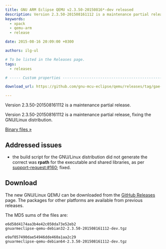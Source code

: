 ```yaml
---
title: GNU ARM Eclipse QEMU v2.3.50-20150816*-dev released
description: Version 2.3.50-201508161112 is a maintenance partial release of GNU ARM Eclipse QEMU.
keywords:
  - xpack
  - qemu-arm
  - release

date: 2015-08-16 20:09:00 +0300

authors: ilg-ul

# To be listed in the Releases page.
tags:
  - releases

# ----- Custom properties -----------------------------------------------------

download_url: https://github.com/gnu-mcu-eclipse/qemu/releases/tag/gae-2.3.50-20150816/

---
```


<head><title>{frontMatter.title}</title></head>
<head><meta property="og:title" content={frontMatter.title} /></head>

Version 2.3.50-201508161112 is a maintenance partial release.

<!-- truncate -->

Version 2.3.50-201508161112 is a maintenance partial release, fixing the GNU/Linux distribution.

<!-- truncate -->

<p><a href={frontMatter.download_url}>Binary files »</a></p>

## Addressed issues

* the build script for the GNU/Linux distribution did not generate the correct was **rpath** for the executable and shared libraries, as per [support-request:#160](https://sourceforge.net/p/gnuarmeclipse/support-requests/160/); fixed.

## Download

The new GNU/Linux QEMU can be downloaded from the <a href={frontMatter.download_url}>GitHub Releases</a> page. The packages for other platforms are available from previous releases.

The MD5 sums of the files are:

	e6d58d4174aa3b4e42c050da73e52eb2
	gnuarmeclipse-qemu-debian32-2.3.50-201508161112-dev.tgz

	e9af057490dae54946dde460a1aa2c29
	gnuarmeclipse-qemu-debian64-2.3.50-201508161112-dev.tgz
